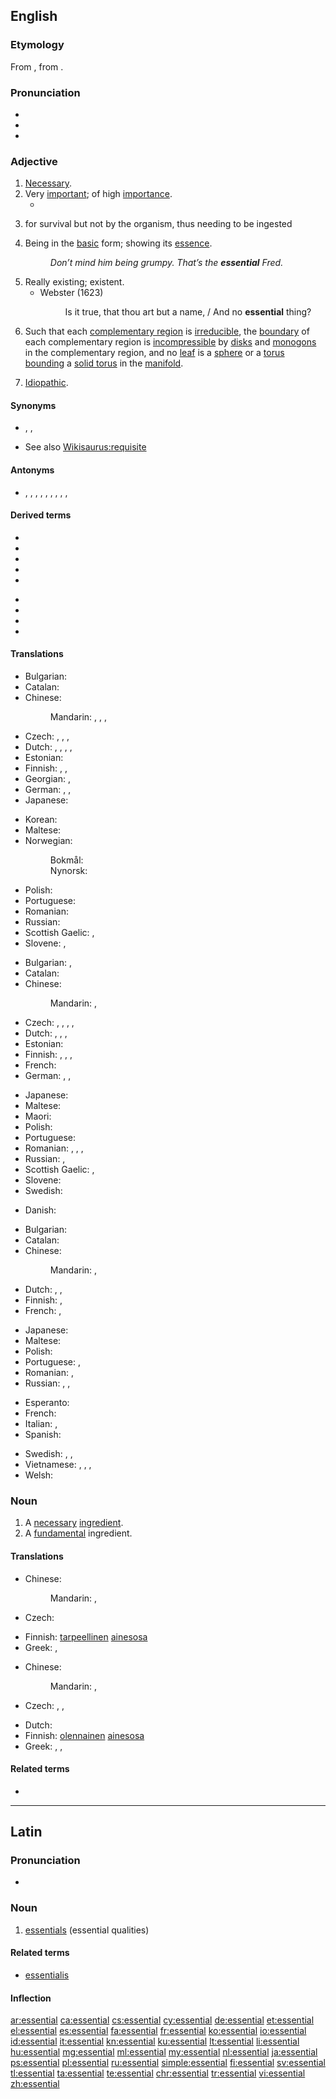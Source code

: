 ==English==
{{wikipedia|dab=Essential}}

===Etymology===
{{PIE root|en|h₁es}}
From {{etyl|LL.|en}} {{m|la|essentialis}}, from {{etyl|la|en}} {{m|la|essentia||being, essence}}.

===Pronunciation===
* {{IPA|/ɪˈsɛn.ʃəl/|[əˈsɛn.tʃəl]|lang=en}}
* {{audio|en-us-essential.ogg|Audio (US)|lang=en}}
* {{hyphenation|es|sen|tial|lang=en}}

===Adjective===
{{en-adj}}

# [[necessary|Necessary]].
# Very [[important]]; of high [[importance]].
#* {{quote-magazine|date=2013-05-17
|author=George Monbiot|authorlink=George Monbiot
|title=Money just makes the rich suffer
|volume=188|issue=23|page=19
|magazine={{w|The Guardian Weekly}}
|url=http://www.guardian.co.uk/commentisfree/2013/may/06/politics-envy-keenest-rich
|passage=In order to grant the rich these pleasures, the social contract is reconfigured. The welfare state is dismantled. '''Essential''' public services are cut so that the rich may pay less tax.&nbsp;[&hellip;]}}
# {{lb|en|biology}} {{l|en|necessary}} for survival but not {{l|en|synthesize|synthesized}} by the organism, thus needing to be ingested
# Being in the [[basic]] form; showing its [[essence]].
#: ''Don’t mind him being grumpy. That’s the '''essential''' Fred.''
# Really existing; existent.
#* Webster (1623)
#*: Is it true, that thou art but a name, / And no '''essential''' thing?
# {{lb|en|of a [[lamination]] of a 3[[-manifold]]}} Such that each [[complementary region]] is [[irreducible]], the [[boundary]] of each complementary region is [[incompressible]] by [[disk]]s and [[monogon]]s in the complementary region, and no [[leaf]] is a [[sphere]] or a [[torus]] [[bound]]ing a [[solid torus]] in the [[manifold]].
#: {{rfex|en|difference between 1 and 2}}
# {{lb|en|medicine}} [[idiopathic|Idiopathic]].

====Synonyms====
{{checksense|en}}
* {{l|en|indispensable}}, {{l|en|crucial}}, {{l|en|substantive}}
* See also [[Wikisaurus:requisite]]

====Antonyms====
{{checksense|en}}
* {{l|en|inessential}}, {{l|en|unessential}}, {{l|en|accidental}}, {{l|en|nonessential}}, {{l|en|unneeded}}, {{l|en|adscititious}}, {{l|en|unimportant}}, {{l|en|accessorial}}, {{l|en|unnecessary}}, {{l|en|incidental}}

====Derived terms====
{{rel-top|terms derived from ''essential'' (adjective)}}
* {{l|en|essential amino acid}}
* {{l|en|essential fatty acid}}
* {{l|en|essential listening}}
* {{l|en|essential nutrient}}
* {{l|en|essential oil}}
{{rel-mid}}
* {{l|en|essentially}}
* {{l|en|essentialness}}
* {{l|en|quintessential}}
* {{l|en|superessential}}
{{rel-bottom}}

====Translations====
{{trans-top|necessary}}
* Bulgarian: {{t+|bg|необходим|sc=Cyrl}}
* Catalan: {{t+|ca|essencial}}
* Chinese:
*: Mandarin: {{t+|cmn|必要|tr=必要|sc=Hani}}, {{t|cmn|不可缺|tr=bùkě quē de|alt=不可缺的|sc=Hani}}, {{t+|cmn|必備|sc=Hani}}, {{t+|cmn|必备|tr=bìbèi|sc=Hani}}
* Czech: {{t|cs|nepostradatelný|m}}, {{t|cs|esenciální}}, {{t+|cs|nezbytný|m}}, {{t+|cs|nevyhnutelný|m}}
* Dutch: {{t+|nl|essentieel}}, {{t+|nl|onontbeerlijk}}, {{t+|nl|wezenlijk}}, {{t+|nl|noodzakelijk}}, {{t+|nl|nodig}}
* Estonian: {{t|et|vajalik}}
* Finnish: {{t+|fi|olennainen}}, {{t+|fi|tärkeä}}, {{t+|fi|tarpeellinen}}
* Georgian: {{t|ka|აუცილებელი|sc=Geor}}, {{t+|ka|არსებითი|sc=Geor}}
* German: {{t+|de|essenziell}}, {{t+|de|notwendig}}, {{t+|de|unverzichtbar}}
* Japanese: {{t+|ja|不可欠|tr=ふかけつな, fukaketsu na|alt=不可欠な|sc=Jpan}}
{{trans-mid}}
* Korean: {{t|ko|필수적인|sc=Kore}}
* Maltese: {{t|mt|essenzjali}}
* Norwegian:
*: Bokmål: {{t|nb|essensiell}}
*: Nynorsk: {{t|nn|essensiell}}
* Polish: {{t+|pl|niezbędny|m}}
* Portuguese: {{t+|pt|essencial}}
* Romanian: {{t+|ro|necesar|m|n}}
* Russian: {{t+|ru|необходи́мый}}
* Scottish Gaelic: {{t|gd|deatamach}}, {{t|gd|riatanach}}
* Slovene: {{t|sl|bistven}}, {{t|sl|nujen}}
{{trans-bottom}}

{{trans-top|of high importance}}
* Bulgarian: {{t+|bg|важен|sc=Cyrl}}, {{t+|bg|съществен|sc=Cyrl}}
* Catalan: {{t+|ca|essencial}}
* Chinese:
*: Mandarin: {{t+|cmn|要素|tr=yàosù|sc=Hani}}, {{t+|cmn|切要|tr=qièyào|sc=Hani}}
* Czech: {{t+|cs|zásadní}}, {{t|cs|esenciální}}, {{t|cs|nejpodstatnější}}, {{t|cs|nejdůležitější}}, {{t+|cs|hlavní}}
* Dutch: {{t+|nl|essentieel}}, {{t+|nl|onontbeerlijk}}, {{t+|nl|wezenlijk}}, {{t+|nl|belangrijk}}
* Estonian: {{t+|et|oluline}}
* Finnish: {{t+|fi|olennainen}}, {{t+|fi|välttämätön}}, {{t|fi|elintärkeä}}, {{t+|fi|oleellinen}}
* French: {{t+|fr|indispensable}}
* German: {{t+|de|wesentlich}}, {{t+|de|unentbehrlich}}, {{t+|de|unverzichtbar}}
{{trans-mid}}
* Japanese: {{t|ja|肝要|tr=かんよう, kan'yō|sc=Jpan}}
* Maltese: {{t|mt|essenzjali}}
* Maori: {{t|mi|waiwai}}
* Polish: {{t+|pl|zasadniczy|m}}
* Portuguese: {{t+|pt|essencial}}
* Romanian: {{t+|ro|esențial|m|n}}, {{t+|ro|important|m|n}}, {{t|ro|importantă|f}}, {{t|ro|esențială|f}}
* Russian: {{t+|ru|ва́жный}}, {{t+|ru|суще́ственный}}
* Scottish Gaelic: {{t|gd|deatamach}}, {{t|gd|riatanach}}
* Slovene: {{t|sl|bistven}}
* Swedish: {{t+|sv|essentiell}}
{{trans-bottom}}

{{trans-top|needing to be ingested}}
* Danish: {{t|da|essentiel}}
{{trans-mid}}
{{trans-bottom}}

{{trans-top|in basic form}}
* Bulgarian: {{t+|bg|основен|sc=Cyrl}}
* Catalan: {{t+|ca|essencial}}
* Chinese:
*: Mandarin: {{t+|cmn|精華|alt=精華的|sc=Hani}}, {{t+|cmn|精华|tr=jīnghuá de|alt=精华的|sc=Hani}}
* Dutch: {{t+|nl|essentieel}}, {{t+|nl|wezenlijk}}, {{t+|nl|echt}}
* Finnish: {{t|fi|perusluonteinen}}, {{t+|fi|normaali}}
* French: {{t+|fr|essentiel}}, {{t+|fr|fondamental}}
{{trans-mid}}
* Japanese: {{t|ja|肝心|tr=かんじんな, kanjin na|alt=肝心な|sc=Jpan}}
* Maltese: {{t|mt|essenzjali}}
* Polish: {{t+|pl|podstawowy}}
* Portuguese: {{t+|pt|essencial}}, {{t+|pt|fundamental}}
* Romanian: {{t|ro|de bază}}, {{t+|ro|fundamental}}
* Russian: {{t+|ru|основно́й}}, {{t+|ru|ба́зовый}}, {{t+|ru|фундамента́льный}}
{{trans-bottom}}

{{checktrans-top}}
* Esperanto: {{t-check|eo|esenca}}
* French: {{t+check|fr|essentiel}}
* Italian: {{qualifier|1,2,3}} {{t+check|it|essenziale}}, {{qualifier|1,2}} {{t+check|it|indispensabile}}
* Spanish: {{t+check|es|esencial}}
{{trans-mid}}
* Swedish: {{t+check|sv|oumbärlig}}, {{t+check|sv|väsentlig}}, {{t+check|sv|nödvändig}}
* Vietnamese: {{t+check|vi|bản chất}}, {{qualifier|1}} {{t+check|vi|cần thiết}}, {{t+check|vi|cốt yếu}}, {{t+check|vi|chủ yếu}}
* Welsh: {{t-check|cy|canolog}}
{{trans-bottom}}

===Noun===
{{en-noun}}

# A [[necessary]] [[ingredient]].
# A [[fundamental]] ingredient.
{{rfex}}

====Translations====
{{trans-top|necessary ingredient}}
* Chinese:
*: Mandarin: {{t|cmn|[[必要]]的|sc=Hani}}, {{t|cmn|[[必要]]的|tr=bìyào de|sc=Hani}}
* Czech: {{t|cs|nezbytnost|f}}
{{trans-mid}}
* Finnish: [[tarpeellinen]] [[ainesosa]]
* Greek: {{t+|el|ουσιαστικός|m}}, {{t+|el|ουσιώδης|m}}
{{trans-bottom}}

{{trans-top|fundamental ingredient}}
* Chinese:
*: Mandarin: {{t|cmn|[[基本]]的|sc=Hani}}, {{t|cmn|[[基本]]的|tr=jīběn de|sc=Hani}}
* Czech: {{t+|cs|podstata|f}}, {{t+|cs|jádro|n}}, {{t|cs|esence|f}}
{{trans-mid}}
* Dutch: {{t+|nl|essentieel|n|alt=essentiële}}
* Finnish: [[olennainen]] [[ainesosa]]
* Greek: {{t+|el|ουσιαστικός|m}}, {{t+|el|ουσιώδης|m}}, {{t+|el|στοιχειώδης|m}}
{{trans-bottom}}

====Related terms====
* {{l|en|essence}}

----

==Latin==

===Pronunciation===
* {{la-IPA|essentiāl}}

===Noun===
{{la-noun|essentiāl|essentiālis|n|third}}

# [[essentials]] (essential qualities)

====Related terms====
* [[essentialis]]

====Inflection====
{{la-decl-3rd-N|essentiāl}}

[[ar:essential]]
[[ca:essential]]
[[cs:essential]]
[[cy:essential]]
[[de:essential]]
[[et:essential]]
[[el:essential]]
[[es:essential]]
[[fa:essential]]
[[fr:essential]]
[[ko:essential]]
[[io:essential]]
[[id:essential]]
[[it:essential]]
[[kn:essential]]
[[ku:essential]]
[[lt:essential]]
[[li:essential]]
[[hu:essential]]
[[mg:essential]]
[[ml:essential]]
[[my:essential]]
[[nl:essential]]
[[ja:essential]]
[[ps:essential]]
[[pl:essential]]
[[ru:essential]]
[[simple:essential]]
[[fi:essential]]
[[sv:essential]]
[[tl:essential]]
[[ta:essential]]
[[te:essential]]
[[chr:essential]]
[[tr:essential]]
[[vi:essential]]
[[zh:essential]]